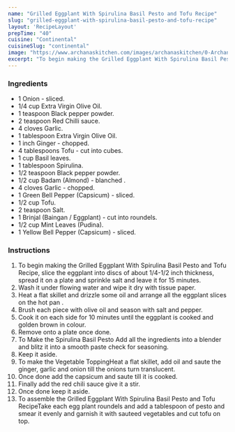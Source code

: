 ---
name: "Grilled Eggplant With Spirulina Basil Pesto and Tofu Recipe"
slug: "grilled-eggplant-with-spirulina-basil-pesto-and-tofu-recipe"
layout: 'RecipeLayout'
prepTime: "40"
cuisine: "Continental"
cuisineSlug: "continental"
image: "https://www.archanaskitchen.com/images/archanaskitchen/0-Archanas-Kitchen-Recipes/2017/24-jan/Grilled_Eggplant_with_Basil_Pesto_And_Tofu-1.jpg"
excerpt: "To begin making the Grilled Eggplant With Spirulina Basil Pesto and Tofu Recipe, slice the eggplant into discs of about 14-12 inch thickness, spread it on a plate and sprinkle salt and leave it for 15 minutes"
---

### Ingredients

- 1 Onion - sliced.
- 1/4 cup Extra Virgin Olive Oil.
- 1 teaspoon Black pepper powder.
- 2 teaspoon Red Chilli sauce.
- 4 cloves Garlic.
- 1 tablespoon Extra Virgin Olive Oil.
- 1 inch Ginger - chopped.
- 4 tablespoons Tofu - cut into cubes.
- 1 cup Basil leaves.
- 1 tablespoon Spirulina.
- 1/2 teaspoon Black pepper powder.
- 1/2 cup Badam (Almond) - blanched .
- 4 cloves Garlic - chopped.
- 1 Green Bell Pepper (Capsicum) - sliced.
- 1/2 cup Tofu.
- 2 teaspoon Salt.
- 1 Brinjal (Baingan / Eggplant) - cut into roundels.
- 1/2 cup Mint Leaves (Pudina).
- 1 Yellow Bell Pepper (Capsicum) - sliced.

### Instructions

1. To begin making the Grilled Eggplant With Spirulina Basil Pesto and Tofu Recipe, slice the eggplant into discs of about 1/4-1/2 inch thickness, spread it on a plate and sprinkle salt and leave it for 15 minutes.
1. Wash it under flowing water and wipe it dry with tissue paper.
1. Heat a flat skillet and drizzle some oil and arrange all the eggplant slices on the hot pan .
1. Brush each piece with olive oil and season with salt and pepper.
1. Cook it on each side for 10 minutes until the eggplant is cooked and golden brown in colour.
1. Remove onto a plate once done.
1. To Make the Spirulina Basil Pesto Add all the ingredients into a blender and blitz it into a smooth paste check for seasoning.
1. Keep it aside.
1. To make the Vegetable ToppingHeat a flat skillet, add oil and saute the ginger, garlic and onion till the onions turn translucent.
1.  Once done add the capsicum and saute till it is cooked.
1. Finally add the red chili sauce give it a stir.
1. Once done keep it aside.
1. To assemble the Grilled Eggplant With Spirulina Basil Pesto and Tofu RecipeTake each egg plant roundels and add a tablespoon of pesto and smear it evenly and garnish it with sauteed vegetables and cut tofu on top.
